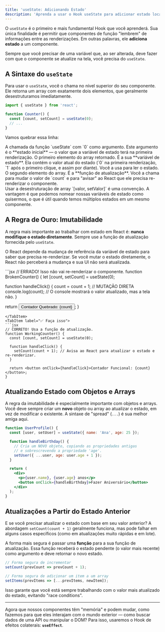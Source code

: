 ```yaml
---
title: 'useState: Adicionando Estado'
description: 'Aprenda a usar o Hook useState para adicionar estado local a componentes de função, tornando-os dinâmicos e interativos.'
---
```



O `useState` é o primeiro e mais fundamental Hook que você aprenderá. Sua única finalidade é permitir que componentes de função "lembrem" de informações entre as renderizações. Em outras palavras, ele **adiciona estado** a um componente.

Sempre que você precisar de uma variável que, ao ser alterada, deve fazer com que o componente se atualize na tela, você precisa do `useState`.

## A Sintaxe do `useState`

Para usar o `useState`, você o chama no nível superior do seu componente. Ele retorna um array com exatamente dois elementos, que geralmente desestruturamos imediatamente.

```jsx
import { useState } from 'react';

function Counter() {
  const [count, setCount] = useState(0);
  // ...
}
```

Vamos quebrar essa linha:

<CardGrid>
	<Card title="`useState(0)`">
		A chamada da função `useState` com `0` como argumento. Este argumento é o **estado inicial** — o valor que a variável de estado terá na primeira renderização.
	</Card>
	<Card title="`count`">
		O primeiro elemento do array retornado. É a sua **variável de estado**. Ela contém o valor atual do estado (`0` na primeira renderização, `1` após o primeiro clique, e assim por diante). Você a usa para ler o estado.
	</Card>
    <Card title="`setCount`">
		O segundo elemento do array. É a **função de atualização**. Você a chama para mudar o valor de `count` e para "avisar" ao React que ele precisa re-renderizar o componente.
	</Card>
</CardGrid>

<Aside type="tip">
Usar a desestruturação de array `[valor, setValor]` é uma convenção. A vantagem é que podemos nomear nossas variáveis de estado como quisermos, o que é útil quando temos múltiplos estados em um mesmo componente.
</Aside>

## A Regra de Ouro: Imutabilidade

A regra mais importante ao trabalhar com estado em React é: **nunca modifique o estado diretamente**. Sempre use a função de atualização fornecida pelo `useState`.

O React depende da mudança de referência da variável de estado para saber que precisa re-renderizar. Se você mutar o estado diretamente, o React não perceberá a mudança e sua UI não será atualizada.

<Tabs>
<TabItem label="❌ Não faça isso">
```jsx
// ERRADO! Isso não vai re-renderizar o componente.
function BrokenCounter() {
  let [count, setCount] = useState(0);

  function handleClick() {
    count = count + 1; // MUTAÇÃO DIRETA
    console.log(count); // O console mostrará o valor atualizado, mas a tela não.
  }

  return <button onClick={handleClick}>Contador Quebrado: {count}</button>;
}
```
</TabItem>
<TabItem label="✅ Faça isso">
```jsx
// CORRETO! Usa a função de atualização.
function WorkingCounter() {
  const [count, setCount] = useState(0);

  function handleClick() {
    setCount(count + 1); // Avisa ao React para atualizar o estado e re-renderizar.
  }

  return <button onClick={handleClick}>Contador Funcional: {count}</button>;
}
```
</TabItem>
</Tabs>

## Atualizando Estado com Objetos e Arrays

A regra da imutabilidade é especialmente importante com objetos e arrays. Você deve sempre criar um **novo** objeto ou array ao atualizar o estado, em vez de modificar o existente. A sintaxe de "spread" (`...`) é sua melhor amiga aqui.

```jsx
function UserProfile() {
  const [user, setUser] = useState({ name: 'Ana', age: 25 });

  function handleBirthday() {
    // Cria um NOVO objeto, copiando as propriedades antigas
    // e sobrescrevendo a propriedade 'age'.
    setUser({ ...user, age: user.age + 1 });
  }

  return (
    <div>
      <p>{user.name}, {user.age} anos</p>
      <button onClick={handleBirthday}>Fazer Aniversário</button>
    </div>
  );
}
```

## Atualizações a Partir do Estado Anterior

E se você precisar atualizar o estado com base em seu valor anterior? A abordagem `setCount(count + 1)` geralmente funciona, mas pode falhar em alguns casos específicos (como em atualizações muito rápidas e em lote).

A forma mais segura é passar uma **função** para a sua função de atualização. Essa função receberá o estado pendente (o valor mais recente) como argumento e deve retornar o novo estado.

```jsx
// Forma segura de incrementar
setCount(prevCount => prevCount + 1);

// Forma segura de adicionar um item a um array
setItems(prevItems => [...prevItems, newItem]);
```

Isso garante que você está sempre trabalhando com o valor mais atualizado do estado, evitando "race conditions".

---

Agora que nossos componentes têm "memória" e podem mudar, como fazemos para que eles interajam com o mundo exterior — como buscar dados de uma API ou manipular o DOM? Para isso, usaremos o Hook de efeitos colaterais: **`useEffect`**.
